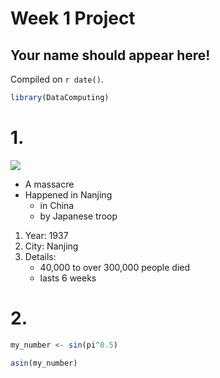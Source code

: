 # Week 1 Project  

## Your name should appear here!

<!-- leave this material as is -->
Compiled on `r date()`.

```r
library(DataComputing)
```
<!-- put your content after this line -->

# 1.

![](https://upload.wikimedia.org/wikipedia/commons/7/72/Nanking_bodies_1937.jpg)

* A massacre
* Happened in Nanjing
    + in China
    + by Japanese troop
    
1. Year: 1937
2. City: Nanjing
3. Details:
    + 40,000 to over 300,000 people died
    + lasts 6 weeks

# 2.

```r
my_number <- sin(pi^0.5)
```

```r
asin(my_number)
```

